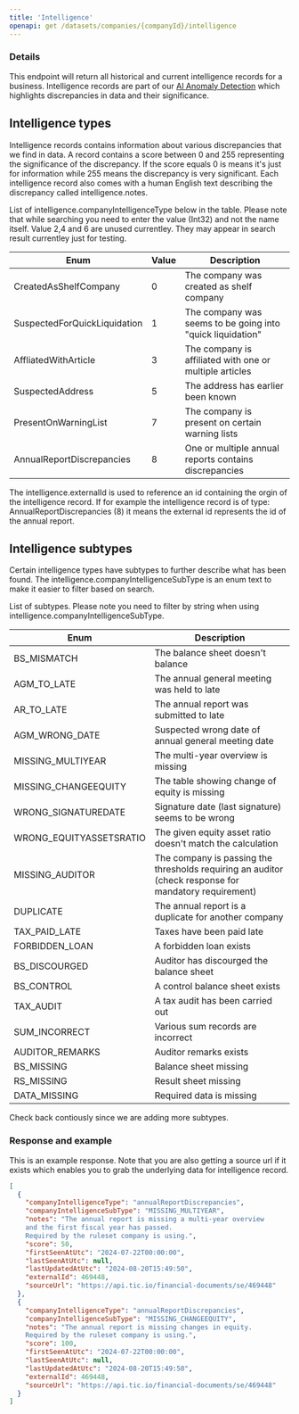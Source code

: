 ```yaml
---
title: 'Intelligence'
openapi: get /datasets/companies/{companyId}/intelligence
---
```


### Details

This endpoint will return all historical and current intelligence records for a business. Intelligence records are part of
our [AI Anomaly Detection](/technology/ai-anomaly-detection) which highlights discrepancies in data and their significance.

## Intelligence types

Intelligence records contains information about various discrepancies that we find in data. A record contains a score between 0 and 255
representing the significance of the discrepancy. If the score equals 0 is means it's just for information while 255 means the discrepancy
is very significant. Each intelligence record also comes with a human English text describing the discrepancy called intelligence.notes.

List of intelligence.companyIntelligenceType below in the table. Please note that while searching you need to enter the value (Int32) and not the name itself. Value
2,4 and 6 are unused currentley. They may appear in search result currentley just for testing.

| Enum                         | Value | Description                                                |
| ---------------------------- | ----- | ---------------------------------------------------------- |
| CreatedAsShelfCompany        | 0     | The company was created as shelf company                   |
| SuspectedForQuickLiquidation | 1     | The company was seems to be going into "quick liquidation" |
| AffliatedWithArticle         | 3     | The company is affiliated with one or multiple articles    |
| SuspectedAddress             | 5     | The address has earlier been known                         |
| PresentOnWarningList         | 7     | The company is present on certain warning lists            |
| AnnualReportDiscrepancies    | 8     | One or multiple annual reports contains discrepancies      |

The intelligence.externalId is used to reference an id containing the orgin of the intelligence record. If for example the
intelligence record is of type: AnnualReportDiscrepancies (8) it means the external id represents the id of the annual report.

## Intelligence subtypes

Certain intelligence types have subtypes to further describe what has been found. The intelligence.companyIntelligenceSubType is
an enum text to make it easier to filter based on search.

List of subtypes. Please note you need to filter by string when using intelligence.companyIntelligenceSubType.

| Enum                    | Description                                                                                           |
| ----------------------- | ----------------------------------------------------------------------------------------------------- |
| BS_MISMATCH             | The balance sheet doesn't balance                                                                     |
| AGM_TO_LATE             | The annual general meeting was held to late                                                           |
| AR_TO_LATE              | The annual report was submitted to late                                                               |
| AGM_WRONG_DATE          | Suspected wrong date of annual general meeting date                                                   |
| MISSING_MULTIYEAR       | The multi-year overview is missing                                                                    |
| MISSING_CHANGEEQUITY    | The table showing change of equity is missing                                                         |
| WRONG_SIGNATUREDATE     | Signature date (last signature) seems to be wrong                                                     |
| WRONG_EQUITYASSETSRATIO | The given equity asset ratio doesn't match the calculation                                            |
| MISSING_AUDITOR         | The company is passing the thresholds requiring an auditor (check response for mandatory requirement) |
| DUPLICATE               | The annual report is a duplicate for another company                                                  |
| TAX_PAID_LATE           | Taxes have been paid late                                                                             |
| FORBIDDEN_LOAN          | A forbidden loan exists                                                                               |
| BS_DISCOURGED           | Auditor has discourged the balance sheet                                                              |
| BS_CONTROL              | A control balance sheet exists                                                                        |
| TAX_AUDIT               | A tax audit has been carried out                                                                      |
| SUM_INCORRECT           | Various sum records are incorrect                                                                     |
| AUDITOR_REMARKS         | Auditor remarks exists                                                                                |
| BS_MISSING              | Balance sheet missing                                                                                 |
| RS_MISSING              | Result sheet missing                                                                                  |
| DATA_MISSING            | Required data is missing                                                                              |

Check back contiously since we are adding more subtypes.

### Response and example

This is an example response. Note that you are also getting a source url if it exists which enables you to grab the underlying
data for intelligence record.

```json Example response
[
  {
    "companyIntelligenceType": "annualReportDiscrepancies",
    "companyIntelligenceSubType": "MISSING_MULTIYEAR",
    "notes": "The annual report is missing a multi-year overview
    and the first fiscal year has passed.
    Required by the ruleset company is using.",
    "score": 50,
    "firstSeenAtUtc": "2024-07-22T00:00:00",
    "lastSeenAtUtc": null,
    "lastUpdatedAtUtc": "2024-08-20T15:49:50",
    "externalId": 469448,
    "sourceUrl": "https://api.tic.io/financial-documents/se/469448"
  },
  {
    "companyIntelligenceType": "annualReportDiscrepancies",
    "companyIntelligenceSubType": "MISSING_CHANGEEQUITY",
    "notes": "The annual report is missing changes in equity.
    Required by the ruleset company is using.",
    "score": 100,
    "firstSeenAtUtc": "2024-07-22T00:00:00",
    "lastSeenAtUtc": null,
    "lastUpdatedAtUtc": "2024-08-20T15:49:50",
    "externalId": 469448,
    "sourceUrl": "https://api.tic.io/financial-documents/se/469448"
  }
]
```
